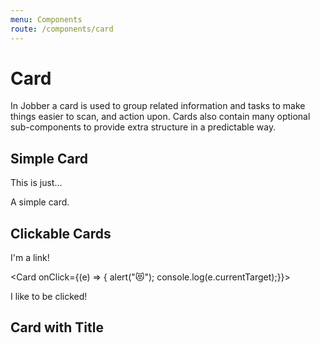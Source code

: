 ```yaml
---
menu: Components
route: /components/card
---
```



# Card

<ComponentStatus stage="rc" responsive="yes" accessible="yes" />

In Jobber a card is used to group related information and tasks to make things
easier to scan, and action upon. Cards also contain many optional sub-components
to provide extra structure in a predictable way.

## Simple Card

<Playground>
  <Card>
    <p>This is just…</p>
    <p>A simple card.</p>
  </Card>
</Playground>

## Clickable Cards

<Playground>
  <Card url="#">
    <p>I'm a link!</p>
  </Card>

  <Card onClick={(e) => { alert("😻"); console.log(e.currentTarget);}}>
    <p>I like to be clicked!</p>
  </Card>
</Playground>

## Card with Title

<Playground>
  <Card accent="jobColor">
    <Title title="This is an exceptionally long card title" />

    <p>This is the card content.</p>

  </Card>
</Playground>

## Card Properties

<Props of={Card} />

---

## ▸ `Title`

The `Title` defines the title of a card. This is used to provide context as to
the content of the card.

<Playground>
  <Card>
    <Title title="Sample Title" />

  </Card>
</Playground>

<Props of={Title} />
